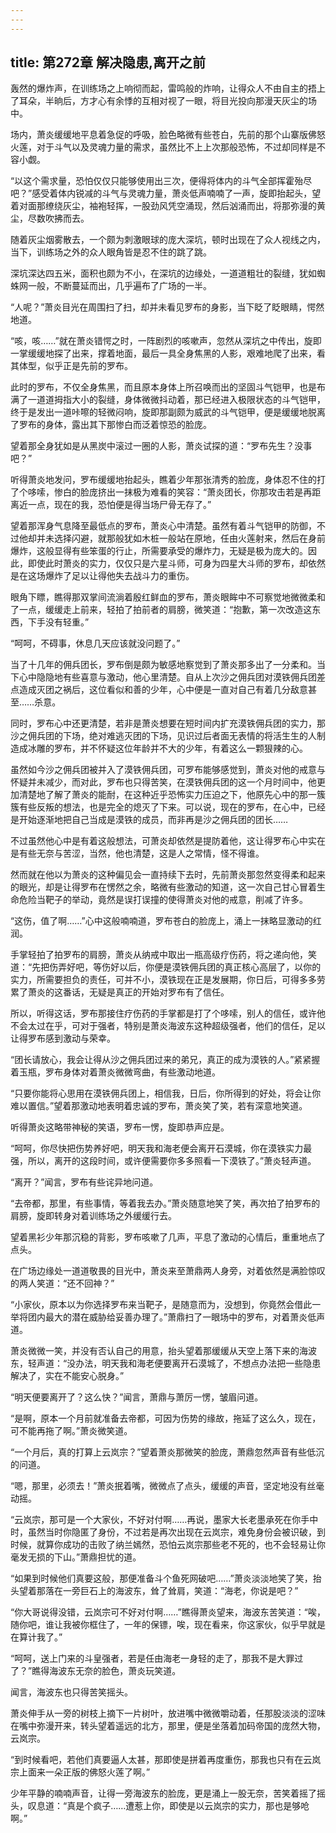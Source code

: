 ```yaml
---
---
---
```

title: 第272章 解决隐患,离开之前
---



轰然的爆炸声，在训练场之上响彻而起，雷鸣般的炸响，让得众人不由自主的捂上了耳朵，半晌后，方才心有余悸的互相对视了一眼，将目光投向那漫天灰尘的场中。

场内，萧炎缓缓地平息着急促的呼吸，脸色略微有些苍白，先前的那个山寨版佛怒火莲，对于斗气以及灵魂力量的需求，虽然比不上上次那般恐怖，不过却同样是不容小觑。

“以这个需求量，恐怕仅仅只能够使用出三次，便得将体内的斗气全部挥霍殆尽吧？”感受着体内锐减的斗气与灵魂力量，萧炎低声喃喃了一声，旋即抬起头，望着对面那缭绕灰尘，袖袍轻挥，一股劲风凭空涌现，然后汹涌而出，将那弥漫的黄尘，尽数吹拂而去。

随着灰尘烟雾散去，一个颇为刺激眼球的庞大深坑，顿时出现在了众人视线之内，当下，训练场之外的众人眼角皆是忍不住的跳了跳。

深坑深达四五米，面积也颇为不小，在深坑的边缘处，一道道粗壮的裂缝，犹如蜘蛛网一般，不断蔓延而出，几乎遍布了广场的一半。

“人呢？”萧炎目光在周围扫了扫，却并未看见罗布的身影，当下眨了眨眼睛，愕然地道。

“咳，咳……”就在萧炎错愕之时，一阵剧烈的咳嗽声，忽然从深坑之中传出，旋即一掌缓缓地探了出来，撑着地面，最后一具全身焦黑的人影，艰难地爬了出来，看其体型，似乎正是先前的罗布。

此时的罗布，不仅全身焦黑，而且原本身体上所召唤而出的坚固斗气铠甲，也是布满了一道道拇指大小的裂缝，身体微微抖动着，那已经进入极限状态的斗气铠甲，终于是发出一道咔嚓的轻微闷响，旋即那副颇为威武的斗气铠甲，便是缓缓地脱离了罗布的身体，露出其下那惨白而泛着惊恐的脸庞。

望着那全身犹如是从黑炭中滚过一圈的人影，萧炎试探的道：“罗布先生？没事吧？”

听得萧炎地发问，罗布缓缓地抬起头，瞧着少年那张清秀的脸庞，身体忍不住的打了个哆嗦，惨白的脸庞挤出一抹极为难看的笑容：“萧炎团长，你那攻击若是再距离近一点，现在的我，恐怕便是得当场尸骨无存了。”

望着那浑身气息降至最低点的罗布，萧炎心中清楚。虽然有着斗气铠甲的防御，不过他却并未选择闪避，就那般犹如木桩一般站在原地，任由火莲射来，然后在身前爆炸，这般显得有些笨蛋的行止，所需要承受的爆炸力，无疑是极为庞大的。因此，即使此时萧炎的实力，仅仅只是六星斗师，可身为四星大斗师的罗布，却依然是在这场爆炸了足以让得他失去战斗力的重伤。

眼角下瞟，瞧得那双掌间流淌着殷红鲜血的罗布，萧炎眼眸中不可察觉地微微柔和了一点，缓缓走上前来，轻拍了拍前者的肩膀，微笑道：“抱歉，第一次改造这东西，下手没有轻重。”

“呵呵，不碍事，休息几天应该就没问题了。”

当了十几年的佣兵团长，罗布倒是颇为敏感地察觉到了萧炎那多出了一分柔和。当下心中隐隐地有些喜意与激动，他心里清楚。自从上次沙之佣兵团对漠铁佣兵团差点造成灭团之祸后，这位看似和善的少年，心中便是一直对自己有着几分敌意甚至……杀意。

同时，罗布心中还更清楚，若非是萧炎想要在短时间内扩充漠铁佣兵团的实力，那沙之佣兵团的下场，绝对难逃灭团的下场，见识过后者面无表情的将活生生的人制造成冰雕的罗布，并不怀疑这位年龄并不大的少年，有着这么一颗狠辣的心。

虽然如今沙之佣兵团被并入了漠铁佣兵团，可罗布能够感觉到，萧炎对他的戒意与怀疑并未减少，而对此，罗布也只得苦笑，在漠铁佣兵团的这一个月时间中，他更加清楚地了解了萧炎的能耐，在这种近乎恐怖实力压迫之下，他原先心中的那一簇簇有些反叛的想法，也是完全的熄灭了下来。可以说，现在的罗布，在心中，已经是开始逐渐地把自己当成是漠铁的成员，而非再是沙之佣兵团的团长……

不过虽然他心中是有着这般想法，可萧炎却依然是提防着他，这让得罗布心中实在是有些无奈与苦涩，当然，他也清楚，这是人之常情，怪不得谁。

然而就在他以为萧炎的这种偏见会一直持续下去时，先前萧炎那忽然变得柔和起来的眼光，却是让得罗布在愣然之余，略微有些激动的知道，这一次自己甘心冒着生命危险当靶子的举动，竟然是误打误撞的使得萧炎对他的戒意，削减了许多。

“这伤，值了啊……”心中这般喃喃道，罗布苍白的脸庞上，涌上一抹略显激动的红润。

手掌轻拍了拍罗布的肩膀，萧炎从纳戒中取出一瓶高级疗伤药，将之递向他，笑道：“先把伤弄好吧，等伤好以后，你便是漠铁佣兵团的真正核心高层了，以你的实力，所需要担负的责任，可并不小，漠铁现在正是发展期，你日后，可得多多劳累了萧炎的这番话，无疑是真正的开始对罗布有了信任。

所以，听得这话，罗布那接住疗伤药的手掌都是打了个哆嗦，别人的信任，或许他不会太过在乎，可对于强者，特别是萧炎海波东这种超级强者，他们的信任，足以让得罗布感到激动与荣幸。

“团长请放心，我会让得从沙之佣兵团过来的弟兄，真正的成为漠铁的人。”紧紧握着玉瓶，罗布身体对着萧炎微微弯曲，有些激动地道。

“只要你能将心思用在漠铁佣兵团上，相信我，日后，你所得到的好处，将会让你难以置信。”望着那激动地表明着忠诚的罗布，萧炎笑了笑，若有深意地笑道。

听得萧炎这略带神秘的笑语，罗布一愣，旋即恭声应是。

“呵呵，你尽快把伤势养好吧，明天我和海老便会离开石漠城，你在漠铁实力最强，所以，离开的这段时间，或许便需要你多多照看一下漠铁了。”萧炎轻声道。

“离开？”闻言，罗布有些诧异地问道。

“去帝都，那里，有些事情，等着我去办。”萧炎随意地笑了笑，再次拍了拍罗布的肩膀，旋即转身对着训练场之外缓缓行去。

望着黑衫少年那沉稳的背影，罗布咳嗽了几声，平息了激动的心情后，重重地点了点头。

在广场边缘处一道道敬畏的目光中，萧炎来至萧鼎两人身旁，对着依然是满脸惊叹的两人笑道：“还不回神？”

“小家伙，原本以为你选择罗布来当靶子，是随意而为，没想到，你竟然会借此一举将团内最大的潜在威胁给妥善办理了。”萧鼎扫了一眼场中的罗布，对着萧炎低声道。

萧炎微微一笑，并没有否认自己的用意，抬头望着那缓缓从天空上落下来的海波东，轻声道：“没办法，明天我和海老便要离开石漠城了，不想点办法把一些隐患解决了，实在不能安心脱身。”

“明天便要离开了？这么快？”闻言，萧鼎与萧厉一愣，皱眉问道。

“是啊，原本一个月前就准备去帝都，可因为伤势的缘故，拖延了这么久，现在，可不能再拖了啊。”萧炎微笑道。

“一个月后，真的打算上云岚宗？”望着萧炎那微笑的脸庞，萧鼎忽然声音有些低沉的问道。

“嗯，那里，必须去！”萧炎抿着嘴，微微点了点头，缓缓的声音，坚定地没有丝毫动摇。

“云岚宗，那可是一个大家伙，不好对付啊……再说，墨家大长老墨承死在你手中时，虽然当时你隐匿了身份，不过若是再次出现在云岚宗，难免身份会被识破，到时候，就算你成功的击败了纳兰嫣然，恐怕云岚宗那些老不死的，也不会轻易让你毫发无损的下山。”萧鼎担忧的道。

“如果到时候他们真要这般，那便准备斗个鱼死网破吧……”萧炎淡淡地笑了笑，抬头望着那落在一旁巨石上的海波东，耸了耸肩，笑道：“海老，你说是吧？”

“你大哥说得没错，云岚宗可不好对付啊……”瞧得萧炎望来，海波东苦笑道：“唉，随你吧，谁让我被你框住了，一年的保镖，唉，现在看来，你这家伙，似乎早就是在算计我了。”

“呵呵，送上门来的斗皇强者，若是任由海老一身轻的走了，那我不是大罪过了？”瞧得海波东无奈的脸色，萧炎玩笑道。

闻言，海波东也只得苦笑摇头。

萧炎伸手从一旁的树枝上摘下一片树叶，放进嘴中微微嚼动着，任那股淡淡的涩味在嘴中弥漫开来，转头望着遥远的北方，那里，便是坐落着加码帝国的庞然大物，云岚宗。

“到时候看吧，若他们真要逼人太甚，那即使是拼着再度重伤，那我也只有在云岚宗上面来一朵正版的佛怒火莲了啊。”

少年平静的喃喃声音，让得一旁海波东的脸庞，更是涌上一股无奈，苦笑着摇了摇头，叹息道：“真是个疯子……遭惹上你，即使是以云岚宗的实力，那也是够呛啊。”